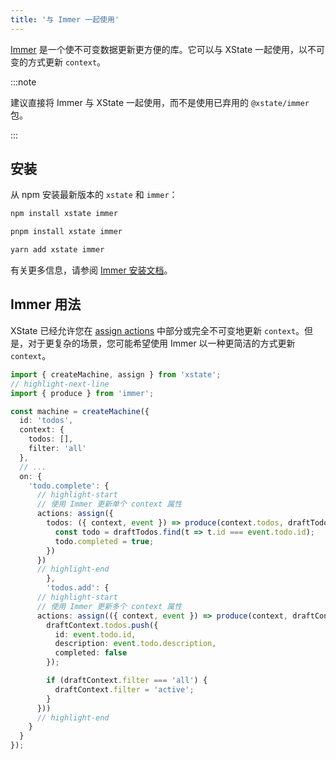 ```yaml
---
title: '与 Immer 一起使用'
---
```


[Immer](https://immerjs.github.io/immer/) 是一个使不可变数据更新更方便的库。它可以与 XState 一起使用，以不可变的方式更新 `context`。

:::note

建议直接将 Immer 与 XState 一起使用，而不是使用已弃用的 `@xstate/immer` 包。

:::

## 安装

从 npm 安装最新版本的 `xstate` 和 `immer`：

<Tabs>
<TabItem value="npm" label="npm">

```bash
npm install xstate immer
```

</TabItem>

<TabItem value="pnpm" label="pnpm">

```bash
pnpm install xstate immer
```

</TabItem>

<TabItem value="yarn" label="yarn">

```bash
yarn add xstate immer
```

</TabItem>
</Tabs>

有关更多信息，请参阅 [Immer 安装文档](https://immerjs.github.io/immer/installation)。

## Immer 用法

XState 已经允许您在 [assign actions](/docs/actions#assign-action) 中部分或完全不可变地更新 `context`。但是，对于更复杂的场景，您可能希望使用 Immer 以一种更简洁的方式更新 `context`。

```ts
import { createMachine, assign } from 'xstate';
// highlight-next-line
import { produce } from 'immer';

const machine = createMachine({
  id: 'todos',
  context: {
    todos: [],
    filter: 'all'
  },
  // ...
  on: {
    'todo.complete': {
      // highlight-start
      // 使用 Immer 更新单个 context 属性
      actions: assign({
        todos: ({ context, event }) => produce(context.todos, draftTodos => {
          const todo = draftTodos.find(t => t.id === event.todo.id);
          todo.completed = true;
        })
      })
      // highlight-end
        },
        'todos.add': {
      // highlight-start
      // 使用 Immer 更新多个 context 属性
      actions: assign(({ context, event }) => produce(context, draftContext => {
        draftContext.todos.push({
          id: event.todo.id,
          description: event.todo.description,
          completed: false
        });

        if (draftContext.filter === 'all') {
          draftContext.filter = 'active';
        }
      }))
      // highlight-end
    }
  }
});
```
